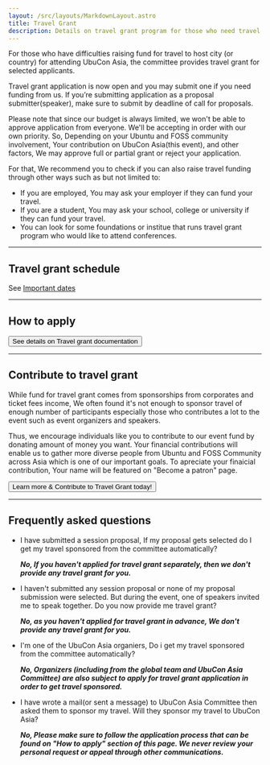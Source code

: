 ```yaml
---
layout: /src/layouts/MarkdownLayout.astro
title: Travel Grant
description: Details on travel grant program for those who need travel funding support
---
```


For those who have difficulties raising fund for travel to host city (or country) for attending UbuCon Asia, the committee provides travel grant for selected applicants.

Travel grant application is now open and you may submit one if you need funding from us. If you’re submitting application as a proposal submitter(speaker), make sure to submit by deadline of call for proposals.

Please note that since our budget is always limited, we won't be able to approve application from everyone. We'll be accepting in order with our own priority. 
So, Depending on your Ubuntu and FOSS community involvement, Your contribution on UbuCon Asia(this event), and other factors, We may approve full or partial grant or reject your application.

For that, We recommend you to check if you can also raise travel funding through other ways such as but not limited to:
- If you are employed, You may ask your employer if they can fund your travel.
- If you are a student, You may ask your school, college or university if they can fund your travel.
- You can look for some foundations or institue that runs travel grant program who would like to attend conferences.

---
## **Travel grant schedule**

See [Important dates](/programs/important-dates/)

---
## **How to apply**
<a href="https://docs.ubucon.asia/travel-support/travel-grant/"><button class="p-button">See details on Travel grant documentation</button></a>

---
## **Contribute to travel grant**
While fund for travel grant comes from sponsorships from corporates and ticket fees income, 
We often found it's not enough to sponsor travel of enough number of participants especially those who contributes a lot to the event such as event organizers and speakers.

Thus, we encourage individuals like you to contribute to our event fund by donating amount of money you want.
Your financial contributions will enable us to gather more diverse people from Ubuntu and FOSS Community across Asia which is one of our important goals.
To apreciate your finaicial contribution, Your name will be featured on "Become a patron" page.

<a href="/sponsors/patrons/"><button class="p-button">Learn more & Contribute to Travel Grant today!</button></a>

---
## **Frequently asked questions**

- I have submitted a session proposal, If my proposal gets selected do I get my travel sponsored from the committee automatically?
  
  ***No, If you haven't applied for travel grant separately, then we don't provide any travel grant for you.***

- I haven't submitted any session proposal or none of my proposal submission were selected. But during the event, one of speakers invited me to speak together. Do you now provide me travel grant?
 
  ***No, as you haven't applied for travel grant in advance, We don't provide any travel grant for you.***

- I'm one of the UbuCon Asia organiers, Do i get my travel sponsored from the committee automatically?

   ***No, Organizers (including from the global team and UbuCon Asia Committee) are also subject to apply for travel grant application in order to get travel sponsored.***

- I have wrote a mail(or sent a message) to UbuCon Asia Committee then asked them to sponsor my travel. Will they sponsor my travel to UbuCon Asia?
  
  ***No, Please make sure to follow the application process that can be found on "How to apply" section of this page. We never review your personal request or appeal through other communications.***